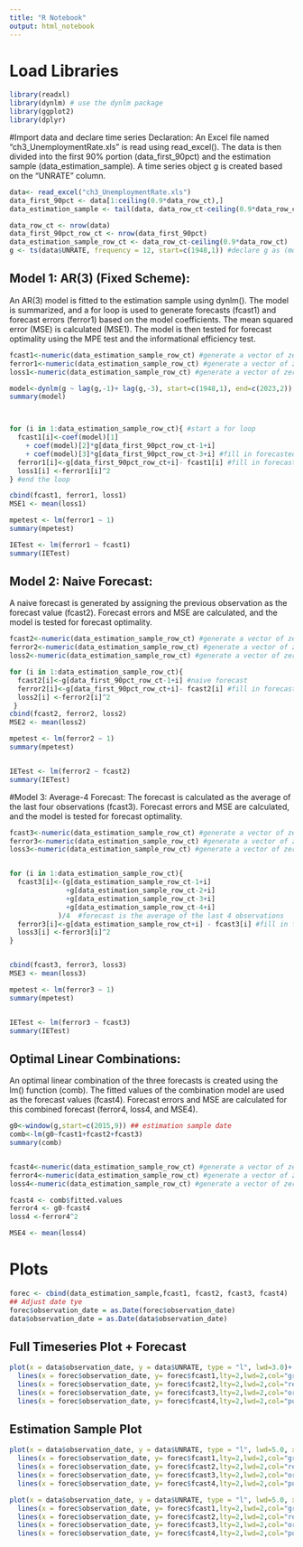 ```yaml
---
title: "R Notebook"
output: html_notebook
---
```


# Load Libraries
```r
library(readxl)
library(dynlm) # use the dynlm package
library(ggplot2)
library(dplyr)
```

#Import data and declare time series
Declaration: An Excel file named "ch3_UnemploymentRate.xls" is read using read_excel(). The data is then divided into the first 90% portion (data_first_90pct) and the estimation sample (data_estimation_sample). A time series object g is created based on the "UNRATE" column.
```r
data<- read_excel("ch3_UnemploymentRate.xls")
data_first_90pct <- data[1:ceiling(0.9*data_row_ct),]
data_estimation_sample <- tail(data, data_row_ct-ceiling(0.9*data_row_ct))

data_row_ct <- nrow(data)
data_first_90pct_row_ct <- nrow(data_first_90pct)
data_estimation_sample_row_ct <- data_row_ct-ceiling(0.9*data_row_ct)
g <- ts(data$UNRATE, frequency = 12, start=c(1948,1)) #declare g as (monthly) time series

```


## Model 1: AR(3) (Fixed Scheme): 
An AR(3) model is fitted to the estimation sample using dynlm(). The model is summarized, and a for loop is used to generate forecasts (fcast1) and forecast errors (ferror1) based on the model coefficients. The mean squared error (MSE) is calculated (MSE1). The model is then tested for forecast optimality using the MPE test and the informational efficiency test.
```r
fcast1<-numeric(data_estimation_sample_row_ct) #generate a vector of zeros (length of estimation sample set)
ferror1<-numeric(data_estimation_sample_row_ct) #generate a vector of zeros (length of estimation sample set)
loss1<-numeric(data_estimation_sample_row_ct) #generate a vector of zeros (length of estimation sample set)

model<-dynlm(g ~ lag(g,-1)+ lag(g,-3), start=c(1948,1), end=c(2023,2)) #fit AR(3)
summary(model)



for (i in 1:data_estimation_sample_row_ct){ #start a for loop
  fcast1[i]<-coef(model)[1]
    + coef(model)[2]*g[data_first_90pct_row_ct-1+i]
    + coef(model)[3]*g[data_first_90pct_row_ct-3+i] #fill in forecasted values at the end of each iteration
  ferror1[i]<-g[data_first_90pct_row_ct+i]- fcast1[i] #fill in forecasted values at the end of each iteration
  loss1[i] <-ferror1[i]^2
} #end the loop

cbind(fcast1, ferror1, loss1)
MSE1 <- mean(loss1)

mpetest <- lm(ferror1 ~ 1)
summary(mpetest)

IETest <- lm(ferror1 ~ fcast1)
summary(IETest)
```

## Model 2: Naive Forecast: 
A naive forecast is generated by assigning the previous observation as the forecast value (fcast2). Forecast errors and MSE are calculated, and the model is tested for forecast optimality.
```r
fcast2<-numeric(data_estimation_sample_row_ct) #generate a vector of zeros (length of estimation sample set)
ferror2<-numeric(data_estimation_sample_row_ct) #generate a vector of zeros (length of estimation sample set)
loss2<-numeric(data_estimation_sample_row_ct) #generate a vector of zeros (length of estimation sample set)

for (i in 1:data_estimation_sample_row_ct){ 
  fcast2[i]<-g[data_first_90pct_row_ct-1+i] #naive forecast
  ferror2[i]<-g[data_first_90pct_row_ct+i]- fcast2[i] #fill in forecasted values at the end of each iteration
  loss2[i] <-ferror2[i]^2
 } 
cbind(fcast2, ferror2, loss2)
MSE2 <- mean(loss2)

mpetest <- lm(ferror2 ~ 1)
summary(mpetest)


IETest <- lm(ferror2 ~ fcast2)
summary(IETest)

```


#Model 3: Average-4 Forecast: 
The forecast is calculated as the average of the last four observations (fcast3). Forecast errors and MSE are calculated, and the model is tested for forecast optimality.
```r
fcast3<-numeric(data_estimation_sample_row_ct) #generate a vector of zeros (length of estimation sample set)
ferror3<-numeric(data_estimation_sample_row_ct) #generate a vector of zeros (length of estimation sample set)
loss3<-numeric(data_estimation_sample_row_ct) #generate a vector of zeros (length of estimation sample set)


for (i in 1:data_estimation_sample_row_ct){ 
  fcast3[i]<-(g[data_estimation_sample_row_ct-1+i]
              +g[data_estimation_sample_row_ct-2+i]
              +g[data_estimation_sample_row_ct-3+i]
              +g[data_estimation_sample_row_ct-4+i]
            )/4  #forecast is the average of the last 4 observations
  ferror3[i]<-g[data_estimation_sample_row_ct+i] - fcast3[i] #fill in forecasted values at the end of each iteration
  loss3[i] <-ferror3[i]^2
}


cbind(fcast3, ferror3, loss3)
MSE3 <- mean(loss3)

mpetest <- lm(ferror3 ~ 1)
summary(mpetest)


IETest <- lm(ferror3 ~ fcast3)
summary(IETest)

```



## Optimal Linear Combinations: 
An optimal linear combination of the three forecasts is created using the lm() function (comb). The fitted values of the combination model are used as the forecast values (fcast4). Forecast errors and MSE are calculated for this combined forecast (ferror4, loss4, and MSE4).
```r

g0<-window(g,start=c(2015,9)) ## estimation sample date
comb<-lm(g0~fcast1+fcast2+fcast3)
summary(comb)


fcast4<-numeric(data_estimation_sample_row_ct) #generate a vector of zeros (length of estimation sample set)
ferror4<-numeric(data_estimation_sample_row_ct) #generate a vector of zeros (length of estimation sample set)
loss4<-numeric(data_estimation_sample_row_ct) #generate a vector of zeros (length of estimation sample set)

fcast4 <- comb$fitted.values
ferror4 <- g0-fcast4
loss4 <-ferror4^2

MSE4 <- mean(loss4)
```

# Plots
```r
forec <- cbind(data_estimation_sample,fcast1, fcast2, fcast3, fcast4)
## Adjust date tye
forec$observation_date = as.Date(forec$observation_date)
data$observation_date = as.Date(data$observation_date)
```
## Full Timeseries Plot + Forecast
```r
plot(x = data$observation_date, y = data$UNRATE, type = "l", lwd=3.0)+
  lines(x = forec$observation_date, y= forec$fcast1,lty=2,lwd=2,col="green")+
  lines(x = forec$observation_date, y= forec$fcast2,lty=2,lwd=2,col="red")+
  lines(x = forec$observation_date, y= forec$fcast3,lty=2,lwd=2,col="orange")+
  lines(x = forec$observation_date, y= forec$fcast4,lty=2,lwd=2,col="purple")

```

## Estimation Sample Plot
```r

plot(x = data$observation_date, y = data$UNRATE, type = "l", lwd=5.0, xlim=c(as.Date("2015-01-01"), as.Date("2023-01-04")) )+
  lines(x = forec$observation_date, y= forec$fcast1,lty=2,lwd=2,col="green")+
  lines(x = forec$observation_date, y= forec$fcast2,lty=2,lwd=2,col="red")+
  lines(x = forec$observation_date, y= forec$fcast3,lty=2,lwd=2,col="orange")+
  lines(x = forec$observation_date, y= forec$fcast4,lty=2,lwd=2,col="purple")

```



```r
plot(x = data$observation_date, y = data$UNRATE, type = "l", lwd=5.0, xlim=c(as.Date("2020-01-01"), as.Date("2023-01-04")) )+
  lines(x = forec$observation_date, y= forec$fcast1,lty=2,lwd=2,col="green")+
  lines(x = forec$observation_date, y= forec$fcast2,lty=2,lwd=2,col="red")+
  lines(x = forec$observation_date, y= forec$fcast3,lty=2,lwd=2,col="orange")+
  lines(x = forec$observation_date, y= forec$fcast4,lty=2,lwd=2,col="purple")

```




